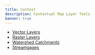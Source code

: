 ```yaml
---
title: Context
description: Contextual Map Layer Tools
banner: true
---
```


- [Vector Layers](/software-help/context/vector-layers)
- [Raster Layers](/software-help/context/raster-layers)
- [Watershed Catchments](/software-help/context/watershed-catchments)
- [Streamgages](/software-help/context/streamgages)